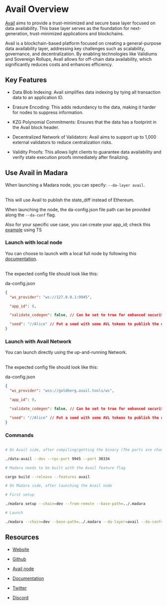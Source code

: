# Avail Overview

[Avail](https://www.availproject.org/) aims to provide a trust-minimized and secure base layer focused on data availability. This base layer serves as the foundation for next-generation, trust-minimized applications and blockchains.

Avail is a blockchain-based platform focused on creating a general-purpose data availability layer, addressing key challenges such as scalability, governance, and decentralization. By enabling technologies like Validiums and Sovereign Rollups, Avail allows for off-chain data availability, which significantly reduces costs and enhances efficiency.

## Key Features

- Data Blob Indexing: Avail simplifies data indexing by tying all transaction data to an application ID.

- Erasure Encoding: This adds redundancy to the data, making it harder for nodes to suppress information.

- KZG Polynomial Commitments: Ensures that the data has a footprint in the Avail block header.

- Decentralized Network of Validators: Avail aims to support up to 1,000 external validators to reduce centralization risks.

- Validity Proofs: This allows light clients to guarantee data availability and verify state execution proofs immediately after finalizing.

## Use Avail in Madara

When launching a Madara node, you can specify: `--da-layer avail`.<br></br>

This will use Avail to publish the state_diff instead of Ethereum.

When launching the node, the da-config.json file path can be provided along the `--da-conf` flag.

Also for your specific use case, you can create your app_id; check this [example](https://github.com/availproject/avail/blob/develop/examples/ts/src/app_id.ts) using TS

### Launch with local node

You can choose to launch with a local full node by following this [documentation](https://docs.availproject.org/operate/node/rpc/).<br></br>

The expected config file should look like this:

da-config.json

```json
{
  "ws_provider": "ws://127.0.0.1:9945",

  "app_id": 0,

  "validate_codegen": false, // Can be set to true for enhanced security but most likely not needed

  "seed": "//Alice" // Put a seed with some AVL tokens to publish the data
}
```

### Launch with Avail Network

You can launch directly using the up-and-running Network.<br></br>

The expected config file should look like this:

da-config.json

```json
{
  "ws_provider": "wss://goldberg.avail.tools/ws",

  "app_id": 0,

  "validate_codegen": false, // Can be set to true for enhanced security but most likely not needed

  "seed": "//Alice" // Put a seed with some AVL tokens to publish the data
}
```

### Commands

```bash

# On Avail side, after compiling/getting the binary (The ports are changed to not collide with Madara ports),

./data-avail --dev --rpc-port 9945 --port 30334

# Madara needs to be built with the Avail feature flag

cargo build --release --features avail

# On Madara side, after launching the Avail node

# First setup

./madara setup --chain=dev --from-remote --base-path=../.madara

# Launch

./madara --chain=dev --base-path=../.madara --da-layer=avail --da-conf=/home/da-config.json --force-authoring –alice

```

## Resources

- [Website](https://www.availproject.org/)

- [Github](https://github.com/availproject)

- [Avail node](https://github.com/availproject/avail)

- [Documentation](https://availproject.github.io/)

- [Twitter](https://twitter.com/AvailProject)

- [Discord](https://discord.com/invite/y6fHnxZQX8)

